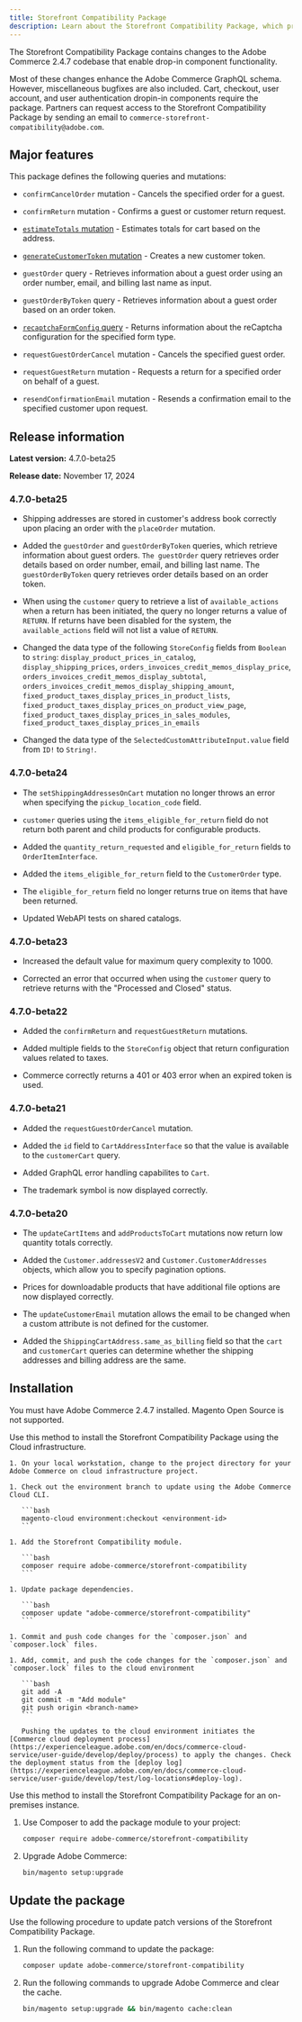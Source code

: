 ```yaml
---
title: Storefront Compatibility Package
description: Learn about the Storefront Compatibility Package, which provides GraphQL enhancements available to your Storefront.
---
```



The Storefront Compatibility Package contains changes to the Adobe Commerce 2.4.7 codebase that enable drop-in component functionality.

Most of these changes enhance the Adobe Commerce GraphQL schema. However, miscellaneous bugfixes are also included. Cart, checkout, user account, and user authentication dropin-in components require the package. Partners can request access to the Storefront Compatibility Package by sending an email to `commerce-storefront-compatibility@adobe.com`.

## Major features

This package defines the following queries and mutations:

- `confirmCancelOrder` mutation - Cancels the specified order for a guest.

- `confirmReturn` mutation - Confirms a guest or customer return request.

- [`estimateTotals` mutation](https://developer.adobe.com/commerce/webapi/graphql/schema/cart/mutations/estimate-totals/) - Estimates totals for cart based on the address.

- [`generateCustomerToken` mutation](https://developer.adobe.com/commerce/webapi/graphql/schema/customer/mutations/generate-token/) - Creates a new customer token.

- `guestOrder` query - Retrieves information about a guest order using an order number, email, and billing last name as input.

- `guestOrderByToken` query - Retrieves information about a guest order based on an order token.

- [`recaptchaFormConfig` query](https://developer.adobe.com/commerce/webapi/graphql/schema/store/queries/recaptcha-form-config/) - Returns information about the reCaptcha configuration for the specified form type.

- `requestGuestOrderCancel` mutation - Cancels the specified guest order.

- `requestGuestReturn` mutation - Requests a return for a specified order on behalf of a guest.

- `resendConfirmationEmail` mutation - Resends a confirmation email to the specified customer upon request.

## Release information

**Latest version:** 4.7.0-beta25

**Release date:** November 17, 2024

### 4.7.0-beta25

- Shipping addresses are stored in customer's address book correctly upon placing an order with the `placeOrder` mutation.

- Added the `guestOrder` and `guestOrderByToken` queries, which retrieve information about guest orders. `The guestOrder` query retrieves order details based on order number, email, and billing last name. The `guestOrderByToken` query retrieves order details based on an order token.

- When using the `customer` query to retrieve a list of `available_actions` when a return has been initiated, the query no longer returns a value of `RETURN`. If returns have been disabled for the system, the `available_actions` field will not list a value of `RETURN`.

- Changed the data type of the following `StoreConfig` fields from `Boolean` to `string`: `display_product_prices_in_catalog`, `display_shipping_prices`, `orders_invoices_credit_memos_display_price`, `orders_invoices_credit_memos_display_subtotal`, `orders_invoices_credit_memos_display_shipping_amount`, `fixed_product_taxes_display_prices_in_product_lists`, `fixed_product_taxes_display_prices_on_product_view_page`, `fixed_product_taxes_display_prices_in_sales_modules`, `fixed_product_taxes_display_prices_in_emails`

- Changed the data type of the `SelectedCustomAttributeInput.value` field from `ID!` to `String!`.

### 4.7.0-beta24

- The `setShippingAddressesOnCart` mutation no longer throws an error when specifying the `pickup_location_code` field.

- `customer` queries using the `items_eligible_for_return` field do not return both parent and child products for configurable products.

- Added the `quantity_return_requested` and `eligible_for_return` fields to `OrderItemInterface`.

- Added the `items_eligible_for_return` field to the `CustomerOrder` type.

- The `eligible_for_return` field no longer returns true on items that have been returned.

- Updated WebAPI tests on shared catalogs.

### 4.7.0-beta23

- Increased the default value for maximum query complexity to 1000.

- Corrected an error that occurred when using the `customer` query to retrieve returns with the "Processed and Closed" status.

### 4.7.0-beta22

- Added the `confirmReturn` and `requestGuestReturn` mutations.

- Added multiple fields to the `StoreConfig` object that return configuration values related to taxes.

- Commerce correctly returns a 401 or 403 error when an expired token is used.

### 4.7.0-beta21

- Added the `requestGuestOrderCancel` mutation.

- Added the `id` field to `CartAddressInterface` so that the value is available to the `customerCart` query.

- Added GraphQL error handling capabilites to `Cart`.

- The trademark symbol is now displayed correctly.

### 4.7.0-beta20

- The `updateCartItems` and `addProductsToCart` mutations now return low quantity totals correctly.

- Added the `Customer.addressesV2` and `Customer.CustomerAddresses` objects, which allow you to specify pagination options.

- Prices for downloadable products that have additional file options are now displayed correctly.

- The `updateCustomerEmail` mutation allows the email to be changed when a custom attribute is not defined for the customer.

- Added the `ShippingCartAddress.same_as_billing` field so that the `cart` and `customerCart` queries can determine whether the shipping addresses and billing address are the same.

## Installation

You must have Adobe Commerce 2.4.7 installed. Magento Open Source is not supported.

<Tabs>
  <TabItem label="Cloud infrastructure">

Use this method to install the Storefront Compatibility Package using the Cloud infrastructure.

    1. On your local workstation, change to the project directory for your Adobe Commerce on cloud infrastructure project.

    1. Check out the environment branch to update using the Adobe Commerce Cloud CLI.

       ```bash
       magento-cloud environment:checkout <environment-id>
       ```

    1. Add the Storefront Compatibility module.

       ```bash
       composer require adobe-commerce/storefront-compatibility
       ```

    1. Update package dependencies.

       ```bash
       composer update "adobe-commerce/storefront-compatibility"
       ```

    1. Commit and push code changes for the `composer.json` and `composer.lock` files.

    1. Add, commit, and push the code changes for the `composer.json` and `composer.lock` files to the cloud environment

       ```bash
       git add -A
       git commit -m "Add module"
       git push origin <branch-name>
       ```

       Pushing the updates to the cloud environment initiates the [Commerce cloud deployment process](https://experienceleague.adobe.com/en/docs/commerce-cloud-service/user-guide/develop/deploy/process) to apply the changes. Check the deployment status from the [deploy log](https://experienceleague.adobe.com/en/docs/commerce-cloud-service/user-guide/develop/test/log-locations#deploy-log).

  </TabItem>
  
  <TabItem label="On premises">

Use this method to install the Storefront Compatibility Package for an on-premises instance.

1. Use Composer to add the package module to your project:

   ```bash
   composer require adobe-commerce/storefront-compatibility
   ```

1. Upgrade Adobe Commerce:

   ```bash
   bin/magento setup:upgrade
   ```

  </TabItem>

</Tabs>

## Update the package

Use the following procedure to update patch versions of the Storefront Compatibility Package.

1. Run the following command to update the package:

   ```bash
   composer update adobe-commerce/storefront-compatibility
   ```

1. Run the following commands to upgrade Adobe Commerce and clear the cache.

   ```bash
   bin/magento setup:upgrade && bin/magento cache:clean
   ```
